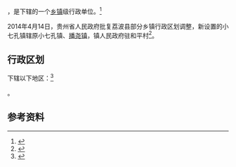 {{中国乡级行政区|52/27/22/206/000}}

'''{{PAGENAMEBASE}}'''，是{{PRC admin/fullname|52/27/22/206/000|3}}下辖的一个[[乡镇|乡镇]]级行政单位。<ref>{{PRC admin/ref sgc|{{PRC admin/parent|52/27/22/206/000}}}}</ref>

2014年4月14日，贵州省人民政府批复荔波县部分乡镇行政区划调整，新设置的小七孔镇辖原小七孔镇、[[播尧镇|播尧镇]]，镇人民政府驻和平村<ref>{{Cite web |url=http://www.gzgov.gov.cn/xxgk/zfxxgkpt/szfxxgkml/ztfl/mzfpjz/201701/t20170106_684596.html |title=省人民政府关于同意荔波县部分乡镇行政区划调整的批复（黔府函〔2014〕79号） |access-date=2017-08-30 |archive-date=2017-08-31 |archive-url=https://web.archive.org/web/20170831002030/http://www.gzgov.gov.cn/xxgk/zfxxgkpt/szfxxgkml/ztfl/mzfpjz/201701/t20170106_684596.html |dead-url=no }}</ref>。

== 行政区划 ==

{{PAGENAMEBASE}}下辖以下地区：<ref>{{PRC admin/ref sgc|52/27/22/206/000}}</ref>

{{PRC admin/children|52/27/22/206/000}}。

== 参考资料 ==

{{reflist}}

{{行政区划小作品}}
{{PRC admin/navcat|52/27/22/206/000}}